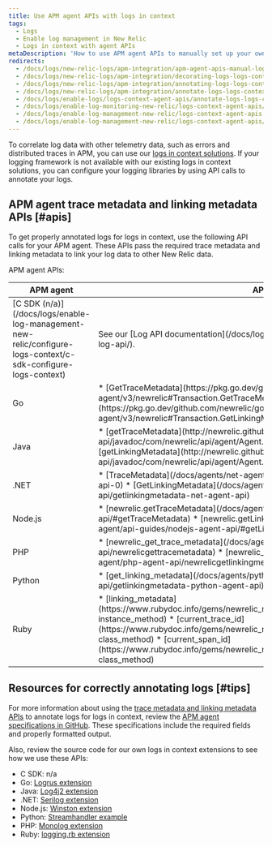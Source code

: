 ```yaml
---
title: Use APM agent APIs with logs in context
tags:
  - Logs
  - Enable log management in New Relic
  - Logs in context with agent APIs
metaDescription: 'How to use APM agent APIs to manually set up your own logs-in-context solution in New Relic.'
redirects:
  - /docs/logs/new-relic-logs/apm-integration/apm-agent-apis-manual-logs-context-instrumentation
  - /docs/logs/new-relic-logs/apm-integration/decorating-logs-logs-context-using-apm-agent-apis
  - /docs/logs/new-relic-logs/apm-integration/annotating-logs-logs-context-using-apm-agent-apis
  - /docs/logs/new-relic-logs/apm-integration/annotate-logs-logs-context-using-apm-agent-apis
  - /docs/logs/enable-logs/logs-context-agent-apis/annotate-logs-logs-context-using-apm-agent-apis
  - /docs/logs/enable-log-monitoring-new-relic/logs-context-agent-apis/annotate-logs-logs-context-using-apm-agent-apis
  - /docs/logs/enable-log-management-new-relic/logs-context-agent-apis
  - /docs/logs/enable-log-management-new-relic/logs-context-agent-apis/annotate-logs-logs-context-using-apm-agent-apis
---
```


To correlate log data with other telemetry data, such as errors and distributed traces in APM, you can use our [logs in context solutions](/docs/logs/new-relic-logs/enable-logs-context/enable-logs-context-apm-agents). If your logging framework is not available with our existing logs in context solutions, you can configure your logging libraries by using API calls to annotate your logs.

## APM agent trace metadata and linking metadata APIs [#apis]

To get properly annotated logs for logs in context, use the following API calls for your APM agent. These APIs pass the required trace metadata and linking metadata to link your log data to other New Relic data.

APM agent APIs:

<table>
  <thead>
    <tr>
      <th style={{ width: "150px" }}>
        APM agent
      </th>
      <th>
        API calls
      </th>
    </tr>
  </thead>
    <tbody>
    <tr>
      <td>
        [C SDK (n/a)](/docs/logs/enable-log-management-new-relic/configure-logs-context/c-sdk-configure-logs-context) 
      </td>
      <td>
        See our [Log API documentation](/docs/logs/log-management/log-api/introduction-log-api/).
      </td>
    </tr>
    <tr>
      <td>
        Go
      </td>
      <td>
        * [GetTraceMetadata](https://pkg.go.dev/github.com/newrelic/go-agent/v3/newrelic#Transaction.GetTraceMetadata)
        * [GetLinkingMetadata](https://pkg.go.dev/github.com/newrelic/go-agent/v3/newrelic#Transaction.GetLinkingMetadata)
      </td>
    </tr>
    <tr>
      <td>
        Java
      </td>
      <td>
        * [getTraceMetadata](http://newrelic.github.io/java-agent-api/javadoc/com/newrelic/api/agent/Agent.html#getTraceMetadata())
        * [getLinkingMetadata](http://newrelic.github.io/java-agent-api/javadoc/com/newrelic/api/agent/Agent.html#getLinkingMetadata())
      </td>
    </tr>
    <tr>
      <td>
        .NET
      </td>
      <td>
        * [TraceMetadata](/docs/agents/net-agent/net-agent-api/tracemetadata-net-agent-api-0)
        * [GetLinkingMetadata](/docs/agents/net-agent/net-agent-api/getlinkingmetadata-net-agent-api)
      </td>
    </tr>
    <tr>
      <td>
        Node.js
      </td>
      <td>
        * [newrelic.getTraceMetadata](/docs/agents/nodejs-agent/api-guides/nodejs-agent-api/#getTraceMetadata)
        * [newrelic.getLinkingMetadata](/docs/agents/nodejs-agent/api-guides/nodejs-agent-api/#getLinkingMetadata)
      </td>
    </tr>
    <tr>
      <td>
        PHP
      </td>
      <td>
        * [newrelic_get_trace_metadata](/docs/agents/php-agent/php-agent-api/newrelicgettracemetadata)
        * [newrelic_get_linking_metadata](/docs/agents/php-agent/php-agent-api/newrelicgetlinkingmetadata)
      </td>
    </tr>
    <tr>
      <td>
        Python
      </td>
      <td>
        * [get_linking_metadata](/docs/agents/python-agent/python-agent-api/getlinkingmetadata-python-agent-api)
      </td>
    </tr>
    <tr>
      <td>
        Ruby
      </td>
      <td>
        * [linking_metadata](https://www.rubydoc.info/gems/newrelic_rpm/NewRelic/Agent#linking_metadata-instance_method)
        * [current_trace_id](https://www.rubydoc.info/gems/newrelic_rpm/NewRelic/Agent/Tracer#current_trace_id-class_method)
        * [current_span_id](https://www.rubydoc.info/gems/newrelic_rpm/NewRelic/Agent/Tracer#current_span_id-class_method)
      </td>
    </tr>
    </tbody>
</table>

## Resources for correctly annotating logs [#tips]

For more information about using the [trace metadata and linking metadata APIs](#apis) to annotate logs for logs in context, review the [APM agent specifications in GitHub](https://github.com/newrelic/newrelic-exporter-specs/tree/master/logging). These specifications include the required fields and properly formatted output.

Also, review the source code for our own logs in context extensions to see how we use these APIs:

* C SDK: n/a
* Go: [Logrus extension](https://github.com/newrelic/go-agent/blob/master/_integrations/logcontext/nrlogrusplugin/nrlogrusplugin.go)
* Java: [Log4j2 extension](https://github.com/newrelic/java-log-extensions/blob/master/log4j2/src/main/java/com/newrelic/logging/log4j2/NewRelicLayout.java)
* .NET: [Serilog extension](https://github.com/newrelic/newrelic-logenricher-dotnet/tree/main/src/NewRelic.LogEnrichers.Serilog)
* Node.js: [Winston extension](https://github.com/newrelic/newrelic-winston-logenricher-node/blob/master/lib/createFormatter.js)
* Python: [Streamhandler example](/docs/logs/enable-log-management-new-relic/configure-logs-context/configure-logs-context-python/#python-formatter)
* PHP: [Monolog extension](https://github.com/newrelic/newrelic-monolog-logenricher-php/blob/master/src/Formatter.php)
* Ruby: [logging.rb extension](https://github.com/newrelic/rpm/blob/master/lib/new_relic/agent/logging.rb)
